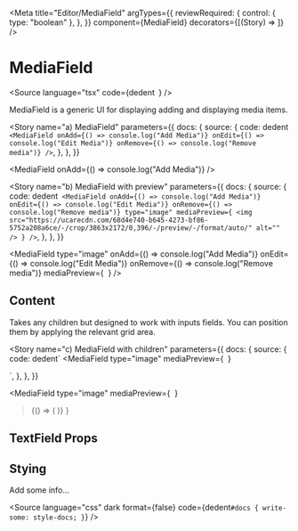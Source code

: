 
<Meta
  title="Editor/MediaField"
  argTypes={{
    reviewRequired: {
      control: { type: "boolean" },
    },
  }}
  component={MediaField}
  decorators={[(Story) => <Story />]}
/>

# MediaField

<Source
  language="tsx"
  code={dedent`
  `}
/>

MediaField is a generic UI for displaying adding and displaying media items.

<Story
  name="a) MediaField"
  parameters={{
    docs: {
      source: {
        code: dedent`
<MediaField
  onAdd={() => console.log("Add Media")}
  onEdit={() => console.log("Edit Media")}
  onRemove={() => console.log("Remove media")}
/>`,
      },
    },
  }}
>
  <MediaField onAdd={() => console.log("Add Media")} />
</Story>

<Source language="tsx" id="editor-mediafield--a-media-field" />

<Story
  name="b) MediaField with preview"
  parameters={{
    docs: {
      source: {
        code: dedent`
<MediaField
  onAdd={() => console.log("Add Media")}
  onEdit={() => console.log("Edit Media")}
  onRemove={() => console.log("Remove media")}
  type="image"
  mediaPreview={
    <img
      src="https://ucarecdn.com/68d4e740-b645-4273-bf86-5752a208a6ce/-/crop/3863x2172/0,396/-/preview/-/format/auto/"
      alt=""
    />
  }
/>`,
      },
    },
  }}
>
  <MediaField
    type="image"
    onAdd={() => console.log("Add Media")}
    onEdit={() => console.log("Edit Media")}
    onRemove={() => console.log("Remove media")}
    mediaPreview={
      <img
        src="https://ucarecdn.com/68d4e740-b645-4273-bf86-5752a208a6ce/-/crop/3863x2172/0,396/-/preview/-/format/auto/"
        alt=""
      />
    }
  />
</Story>

<Source language="tsx" id="editor-mediafield--b-media-field-with-preview" />

## Content

Takes any children but designed to work with inputs fields. You can position them by applying the relevant grid area.

<Story
  name="c) MediaField with children"
  parameters={{
    docs: {
      source: {
        code: dedent`
<MediaField
  type="image"
  mediaPreview={
    <img
      src="https://ucarecdn.com/68d4e740-b645-4273-bf86-5752a208a6ce/-/crop/3863x2172/0,396/-/preview/-/format/auto/"
      alt=""
    />
  }
>
  <TextField
    className={classes.altArea}
    type="textarea"
    rows={1}
    variant="quiet"
    placeholder="Alt text"
    label="Alt text"
    labelPosition="hidden"
    vol={2}
  />
  <TextField
    className={classes.captionArea}
    type="textarea"
    rows={1}
    variant="quiet"
    placeholder="Caption"
    label="Caption"
    labelPosition="hidden"
    vol={2}
  />
</MediaField>`,
      },
    },
  }}
>
  <MediaField
    type="image"
    mediaPreview={
      <img
        src="https://ucarecdn.com/68d4e740-b645-4273-bf86-5752a208a6ce/-/crop/3863x2172/0,396/-/preview/-/format/auto/"
        alt=""
      />
    }
  >{() => (
        <TextField
      className={classes.altArea}
      type="textarea"
      rows={1}
      variant="quiet"
      placeholder="Alt text"
      label="Alt text"
      labelPosition="hidden"
      vol={2}
    />
    <TextField
      className={classes.captionArea}
      type="textarea"
      rows={1}
      variant="quiet"
      placeholder="Caption"
      label="Caption"
      labelPosition="hidden"
      vol={2}
    />)}
  }

  </MediaField>
</Story>

<Source language="tsx" id="editor-mediafield--c-media-field-with-children" />

## TextField Props

<ArgsTable of={MediaField} />

## Stying

Add some info...

<Source
  language="css"
  dark
  format={false}
  code={dedent`
    #docs {
      write-some: style-docs;
    }
  `}
/>
